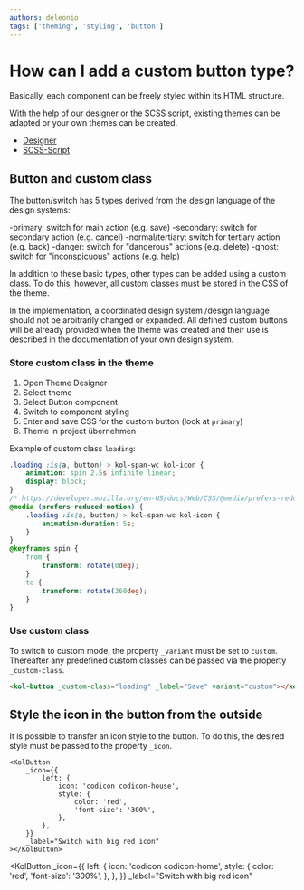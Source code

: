 ```yaml
---
authors: deleonio
tags: ['theming', 'styling', 'button']
---
```



# How can I add a custom button type?

Basically, each component can be freely styled within its HTML structure.

With the help of our designer or the SCSS script, existing themes can be adapted or your own themes can be created.

- [Designer](/en/docs/concepts/styling/designer)
- [SCSS-Script](/en/docs/concepts/styling/scss)

## Button and custom class

The button/switch has 5 types derived from the design language of the design systems:

-primary: switch for main action (e.g. save)
-secondary: switch for secondary action (e.g. cancel)
-normal/tertiary: switch for tertiary action (e.g. back)
-danger: switch for "dangerous" actions (e.g. delete)
-ghost: switch for "inconspicuous" actions (e.g. help)

In addition to these basic types, other types can be added using a custom class.
To do this, however, all custom classes must be stored in the CSS of the theme.

<kol-details _summary="Why?" _open>
	In the implementation, a coordinated design system /design language should not be arbitrarily changed or expanded. All defined custom buttons will be already
	provided when the theme was created and their use is described in the documentation of your own design system.
</kol-details>

### Store custom class in the theme

1. Open Theme Designer
2. Select theme
3. Select Button component
4. Switch to component styling
5. Enter and save CSS for the custom button (look at `primary`)
6. Theme in project übernehmen

Example of custom class `loading`:

```css
.loading :is(a, button) > kol-span-wc kol-icon {
	animation: spin 2.5s infinite linear;
	display: block;
}
/* https://developer.mozilla.org/en-US/docs/Web/CSS/@media/prefers-reduced-motion#toning_down_the_animation_scaling */
@media (prefers-reduced-motion) {
	.loading :is(a, button) > kol-span-wc kol-icon {
		animation-duration: 5s;
	}
}
@keyframes spin {
	from {
		transform: rotate(0deg);
	}
	to {
		transform: rotate(360deg);
	}
}
```

### Use custom class

To switch to custom mode, the property `_variant` must be set to `custom`. Thereafter
any predefined custom classes can be passed via the property `_custom-class`.

```html
<kol-button _custom-class="loading" _label="Save" variant="custom"></kol-button>
```

## Style the icon in the button from the outside

It is possible to transfer an icon style to the button. To do this, the desired style must be passed to the property `_icon`.

```tsx
<KolButton
	_icon={{
		left: {
			icon: 'codicon codicon-house',
			style: {
				color: 'red',
				'font-size': '300%',
			},
		},
	}}
	_label="Switch with big red icon"
></KolButton>
```

<KolButton
	_icon={{
		left: {
			icon: 'codicon codicon-home',
			style: {
				color: 'red',
				'font-size': '300%',
			},
		},
	}}
	_label="Switch with big red icon"
></KolButton>
